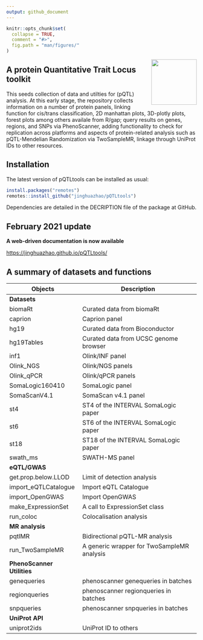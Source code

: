 ```yaml
---
output: github_document
---
```


```r
knitr::opts_chunk$set(
  collapse = TRUE,
  comment = "#>",
  fig.path = "man/figures/"
)
```

<img src="man/figures/logo.svg" align="right" alt="" width="120" />

## A protein Quantitative Trait Locus toolkit

This seeds collection of data and utilties for (pQTL) analysis. At
this early stage, the repository collects information on a number of
protein panels, linking function for cis/trans classification, 2D
manhattan plots, 3D-plotly plots, forest plots among others availale
from R/gap; query results on genes, regions, and SNPs via
PhenoScanner, adding functionality to check for replication across
platforms and aspects of protein-related analysis such as
pQTL-Mendelian Randomization via TwoSampleMR, linkage through UniProt
IDs to other resources.

## Installation

The latest version of pQTLtools can be installed as usual:

```r
install.packages("remotes")
remotes::install_github("jinghuazhao/pQTLtools")
```

Dependencies are detailed in the DECRIPTION file of the package at GitHub.

## February 2021 update 

**A web-driven documentation is now available**

[https://jinghuazhao.github.io/pQTLtools/](https://jinghuazhao.github.io/pQTLtools/)

## A summary of datasets and functions

Objects             |    Description
--------------------|-----------------------------------------
**Datasets**        |    
biomaRt             |    Curated data from biomaRt
caprion             |    Caprion panel
hg19                |    Curated data from Bioconductor
hg19Tables          |    Curated data from UCSC genome browser
inf1                |    Olink/INF panel
Olink_NGS           |    Olink/NGS panels
Olink_qPCR          |    Olink/qPCR panels
SomaLogic160410     |    SomaLogic panel
SomaScanV4.1        |    SomaScan v4.1 panel
st4                 |    ST4 of the INTERVAL SomaLogic paper
st6                 |    ST6 of the INTERVAL SomaLogic paper
st18                |    ST18 of the INTERVAL SomaLogic paper
swath_ms            |    SWATH-MS panel
**eQTL/GWAS**       |
get.prop.below.LLOD  |   Limit of detection analysis
import_eQTLCatalogue |   Import eQTL Catalogue
import_OpenGWAS      |   Import OpenGWAS
make_ExpressionSet   |   A call to ExpressionSet class
run_coloc            |   Colocalisation analysis
**MR analysis**      |
pqtlMR               |   Bidirectional pQTL-MR analysis
run_TwoSampleMR      |   A generic wrapper for TwoSampleMR analysis
**PhenoScanner Utilities** |
genequeries          |   phenoscanner genequeries in batches
regionqueries        |   phenoscanner regionqueries in batches
snpqueries           |   phenoscanner snpqueries in batches
**UniProt API**      |
uniprot2ids          |   UniProt ID to others
